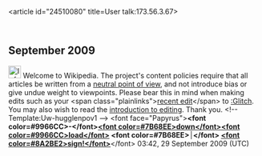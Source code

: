 <article id="24510080" title=User talk:173.56.3.67>
	<talkpage id="24510080" title="User talk:173.56.3.67">

== September 2009 ==

[[Image:Information.svg|25px]] Welcome to Wikipedia. The project's content policies require that all articles be written from a [[Wikipedia:Neutral point of view|neutral point of view]], and not introduce bias or give undue weight to viewpoints. Please bear this in mind when making edits such as your &lt;span class=&quot;plainlinks&quot;&gt;[http://en.wikipedia.org/wiki/Glitch?diff=316819884 recent edit]&lt;/span&gt; to [[:Glitch]]. You may also wish to read the [[Wikipedia:Introduction|introduction to editing]]. Thank you. &lt;!-- Template:Uw-hugglenpov1 --&gt; &lt;font face=&quot;Papyrus&quot;&gt;'''&lt;font color=#9966CC&gt;-&lt;/font&gt;[[User:Download|&lt;font color=#7B68EE&gt;down&lt;/font&gt;]][[User talk:Download|&lt;font color=#9966CC&gt;load&lt;/font&gt;]] &lt;font color=#7B68EE&gt;׀&lt;/font&gt; [[User:Download/Guestbook|&lt;font color=#8A2BE2&gt;sign!&lt;/font&gt;]]'''&lt;/font&gt; 03:42, 29 September 2009 (UTC)
	</talkpage>
</article>